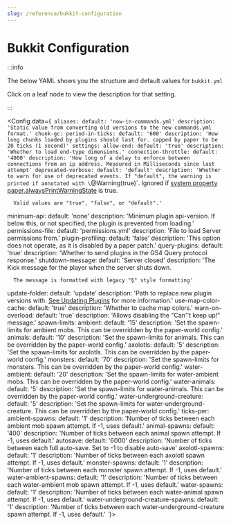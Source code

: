 ```yaml
---
slug: /reference/bukkit-configuration
---
```


# Bukkit Configuration


:::info

The below YAML shows you the structure and default values for `bukkit.yml`

Click on a leaf node to view the description for that setting.

:::

<Config data={`
aliases:
  default: 'now-in-commands.yml'
  description: 'Static value from converting old versions to the new commands.yml format.'
chunk-gc:
  period-in-ticks:
    default: '600'
    description: 'How long chunks loaded by plugins should last for.
      capped by paper to be 20 ticks (1 second)'
settings:
  allow-end:
    default: 'true'
    description: 'Whether to load end-type dimensions.'
  connection-throttle:
    default: '4000'
    description: 'How long of a delay to enforce between connections from an ip address.
      Measured in Milliseconds since last attempt'
  deprecated-verbose:
    default: 'default'
    description: 'Whether to warn for use of deprecated events.
      If "default", the warning is printed if annotated with \`@Warning(true)\`.
      Ignored if [system property paper.alwaysPrintWarningState](/paper/reference/system-properties#paperalwaysprintwarningstate) is true.

      Valid values are "true", "false", or "default".'
  minimum-api:
    default: 'none'
    description: 'Minimum plugin api-version. If below this, or not specified, the plugin is prevented from loading.'
  permissions-file:
    default: 'permissions.yml'
    description: 'File to load Server permissions from.'
  plugin-profiling:
    default: 'false'
    description: 'This option does not operate, as it is disabled by a paper patch.'
  query-plugins:
    default: 'true'
    description: 'Whether to send plugins in the GS4 Query protocol response.'
  shutdown-message:
    default: 'Server closed'
    description: 'The Kick message for the player when the server shuts down.

      The message is formatted with legacy "§" style formatting'
  update-folder:
    default: 'update'
    description: 'Path to replace new plugin versions with. [See Updating Plugins](/paper/updating#step-2-update-plugins) for more information.'
  use-map-color-cache:
    default: 'true'
    description: 'Whether to cache map colors.'
  warn-on-overload:
    default: 'true'
    description: 'Allows disabling the "Can''t keep up!" message.'
spawn-limits:
  ambient:
    default: '15'
    description: 'Set the spawn-limits for ambient mobs.
      This can be overridden by the paper-world config.'
  animals:
    default: '10'
    description: 'Set the spawn-limits for animals.
      This can be overridden by the paper-world config.'
  axolotls:
    default: '5'
    description: 'Set the spawn-limits for axolotls.
      This can be overridden by the paper-world config.'
  monsters:
    default: '70'
    description: 'Set the spawn-limits for monsters.
      This can be overridden by the paper-world config.'
  water-ambient:
    default: '20'
    description: 'Set the spawn-limits for water-ambient mobs.
      This can be overridden by the paper-world config.'
  water-animals:
    default: '5'
    description: 'Set the spawn-limits for water-animals.
      This can be overridden by the paper-world config.'
  water-underground-creature:
    default: '5'
    description: 'Set the spawn-limits for water-underground-creature.
      This can be overridden by the paper-world config.'
ticks-per:
  ambient-spawns:
    default: '1'
    description: 'Number of ticks between each ambient mob spawn attempt. If -1, uses default.'
  animal-spawns:
    default: '400'
    description: 'Number of ticks between each animal spawn attempt. If -1, uses default.'
  autosave:
    default: '6000'
    description: 'Number of ticks between each full auto-save. Set to -1 to disable auto-save'
  axolotl-spawns:
    default: '1'
    description: 'Number of ticks between each axolotl spawn attempt. If -1, uses default.'
  monster-spawns:
    default: '1'
    description: 'Number of ticks between each monster spawn attempt. If -1, uses default.'
  water-ambient-spawns:
    default: '1'
    description: 'Number of ticks between each water-ambient mob spawn attempt. If -1, uses default.'
  water-spawns:
    default: '1'
    description: 'Number of ticks between each water-animal spawn attempt. If -1, uses default.'
  water-underground-creature-spawns:
    default: '1'
    description: 'Number of ticks between each water-underground-creature spawn attempt. If -1, uses default.'
`}></Config>
